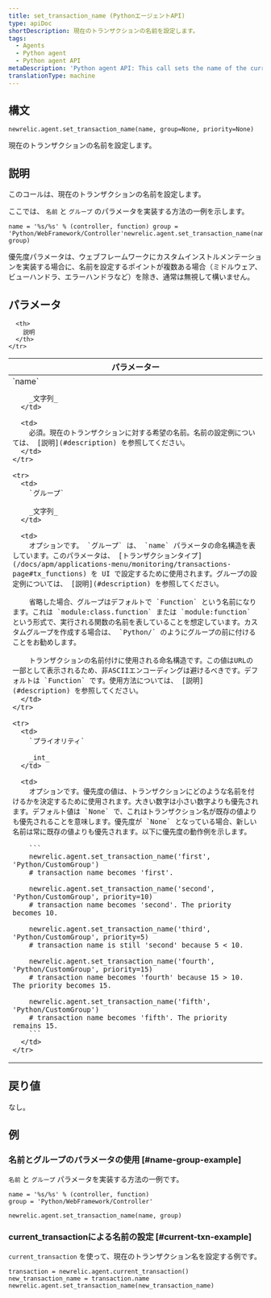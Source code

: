```yaml
---
title: set_transaction_name (PythonエージェントAPI)
type: apiDoc
shortDescription: 現在のトランザクションの名前を設定します。
tags:
  - Agents
  - Python agent
  - Python agent API
metaDescription: 'Python agent API: This call sets the name of the current transaction.'
translationType: machine
---
```


## 構文

```
newrelic.agent.set_transaction_name(name, group=None, priority=None)
```

現在のトランザクションの名前を設定します。

## 説明

このコールは、現在のトランザクションの名前を設定します。

ここでは、 `名前` と `グループ` のパラメータを実装する方法の一例を示します。

```
name = '%s/%s' % (controller, function) group = 'Python/WebFramework/Controller'newrelic.agent.set_transaction_name(name, group)
```

優先度パラメータは、ウェブフレームワークにカスタムインストルメンテーションを実装する場合に、名前を設定するポイントが複数ある場合（ミドルウェア、ビューハンドラ、エラーハンドラなど）を除き、通常は無視して構いません。

## パラメータ

<table>
  <thead>
    <tr>
      <th width="25%">
        パラメーター
      </th>

      <th>
        説明
      </th>
    </tr>
  </thead>

  <tbody>
    <tr>
      <td>
        `name`

        _文字列_
      </td>

      <td>
        必須。現在のトランザクションに対する希望の名前。名前の設定例については、 [説明](#description) を参照してください。
      </td>
    </tr>

    <tr>
      <td>
        `グループ`

        _文字列_
      </td>

      <td>
        オプションです。 `グループ` は、 `name` パラメータの命名構造を表しています。このパラメータは、 [トランザクションタイプ](/docs/apm/applications-menu/monitoring/transactions-page#tx_functions) を UI で設定するために使用されます。グループの設定例については、 [説明](#description) を参照してください。

        省略した場合、グループはデフォルトで `Function` という名前になります。これは `module:class.function` または `module:function` という形式で、実行される関数の名前を表していることを想定しています。カスタムグループを作成する場合は、 `Python/` のようにグループの前に付けることをお勧めします。

        トランザクションの名前付けに使用される命名構造です。この値はURLの一部として表示されるため、非ASCIIエンコーディングは避けるべきです。デフォルトは `Function` です。使用方法については、 [説明](#description) を参照してください。
      </td>
    </tr>

    <tr>
      <td>
        `プライオリティ`

        _int_
      </td>

      <td>
        オプションです。優先度の値は、トランザクションにどのような名前を付けるかを決定するために使用されます。大きい数字は小さい数字よりも優先されます。デフォルト値は `None` で、これはトランザクション名が既存の値よりも優先されることを意味します。優先度が `None` となっている場合、新しい名前は常に既存の値よりも優先されます。以下に優先度の動作例を示します。

        ```
        newrelic.agent.set_transaction_name('first', 'Python/CustomGroup')
        # transaction name becomes 'first'.

        newrelic.agent.set_transaction_name('second', 'Python/CustomGroup', priority=10)
        # transaction name becomes 'second'. The priority becomes 10.

        newrelic.agent.set_transaction_name('third', 'Python/CustomGroup', priority=5)
        # transaction name is still 'second' because 5 < 10.

        newrelic.agent.set_transaction_name('fourth', 'Python/CustomGroup', priority=15)
        # transaction name becomes 'fourth' because 15 > 10. The priority becomes 15.

        newrelic.agent.set_transaction_name('fifth', 'Python/CustomGroup')
        # transaction name becomes 'fifth'. The priority remains 15.
        ```
      </td>
    </tr>
  </tbody>
</table>

## 戻り値

なし。

## 例

### 名前とグループのパラメータの使用 [#name-group-example]

`名前` と `グループ` パラメータを実装する方法の一例です。

```
name = '%s/%s' % (controller, function) 
group = 'Python/WebFramework/Controller'

newrelic.agent.set_transaction_name(name, group)
```

### current_transactionによる名前の設定 [#current-txn-example]

`current_transaction` を使って、現在のトランザクション名を設定する例です。

```
transaction = newrelic.agent.current_transaction()
new_transaction_name = transaction.name
newrelic.agent.set_transaction_name(new_transaction_name)
```
